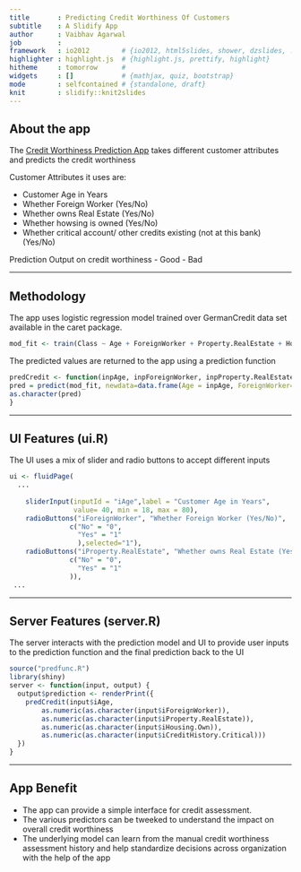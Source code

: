 ---
title       : Predicting Credit Worthiness Of Customers
subtitle    : A Slidify App
author      : Vaibhav Agarwal
job         : 
framework   : io2012        # {io2012, html5slides, shower, dzslides, ...}
highlighter : highlight.js  # {highlight.js, prettify, highlight}
hitheme     : tomorrow      # 
widgets     : []            # {mathjax, quiz, bootstrap}
mode        : selfcontained # {standalone, draft}
knit        : slidify::knit2slides
---

## About the app

The [Credit Worthiness Prediction App](https://vaibhavagarwal.shinyapps.io/creditapp/) takes different customer attributes and predicts the credit worthiness

Customer Attributes it uses are:

- Customer Age in Years
- Whether Foreign Worker (Yes/No)
- Whether owns Real Estate (Yes/No)
- Whether howsing is owned (Yes/No)
- Whether critical account/ other credits existing (not at this bank)(Yes/No)

Prediction Output on credit worthiness
- Good
- Bad


---

## Methodology

The app uses logistic regression model trained over GermanCredit data set available in the caret package. 

```{r, echo=TRUE, eval=FALSE, tidy=TRUE}
mod_fit <- train(Class ~ Age + ForeignWorker + Property.RealEstate + Housing.Own + CreditHistory.Critical,  data=training, method="glm", family="binomial")

```
The predicted values are returned to the app using a prediction function
```{r, echo=TRUE, eval=FALSE, tidy=TRUE}
predCredit <- function(inpAge, inpForeignWorker, inpProperty.RealEstate, inpHousing.Own, inpCreditHistory.Critical){
pred = predict(mod_fit, newdata=data.frame(Age = inpAge, ForeignWorker=inpForeignWorker, Property.RealEstate=inpProperty.RealEstate, Housing.Own=inpHousing.Own, CreditHistory.Critical=inpCreditHistory.Critical))
as.character(pred)
}
```

---

## UI Features (ui.R)

The UI uses a mix of slider and radio buttons to accept different inputs 

```{r, echo=TRUE, eval=FALSE, tidy=TRUE}
ui <- fluidPage(
  ...
    
    sliderInput(inputId = "iAge",label = "Customer Age in Years", 
                value= 40, min = 18, max = 80),
    radioButtons("iForeignWorker", "Whether Foreign Worker (Yes/No)",
               c("No" = "0",
                 "Yes" = "1"
                 ),selected="1"),
    radioButtons("iProperty.RealEstate", "Whether owns Real Estate (Yes/No)",
               c("No" = "0",
                 "Yes" = "1"
               )),
 ...
```

---

## Server Features (server.R)

The server interacts with the prediction model and UI to provide user inputs to the prediction function and the final prediction back to the UI  

```{r, echo=TRUE, eval=FALSE, tidy=TRUE}
source("predfunc.R")
library(shiny)
server <- function(input, output) {
  output$prediction <- renderPrint({
    predCredit(input$iAge,
        as.numeric(as.character(input$iForeignWorker)),
        as.numeric(as.character(input$iProperty.RealEstate)),
        as.numeric(as.character(input$iHousing.Own)),
        as.numeric(as.character(input$iCreditHistory.Critical)))
  })
}


```

---

## App Benefit

- The app can provide a simple interface for credit assessment. 
- The various predictors can be tweeked to understand the impact on overall credit worthiness
- The underlying model can learn from the manual credit worthiness assessment history and help standardize decisions across organization with the help of the app
